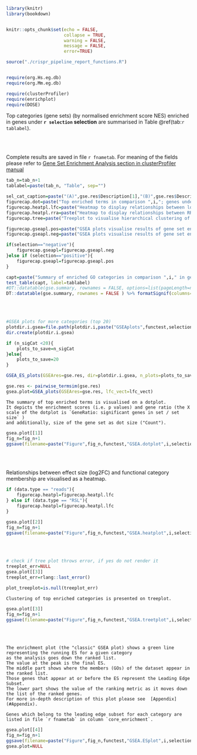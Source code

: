 <!-- 
This is a child document for presentation of GSEA in RRA results (Mageck)
to be used with crispr_pipeline_report_v0.4.Rmd and crispr_report_rra.Rmd
 -->



```r

library(knitr)
library(bookdown)


knitr::opts_chunk$set(echo = FALSE, 
                      collapse = TRUE, 
                      warning = FALSE, 
                      message = FALSE,
                      error=TRUE)

source("./crispr_pipeline_report_functions.R")


require(org.Hs.eg.db)
require(org.Mm.eg.db)

require(clusterProfiler)
require(enrichplot)
require(DOSE)

```





Top categories (gene sets) (by normalised enrichment score NES) enriched in genes under **`r selection` selection** are summarised in Table  \@ref(tab:`r tablabel`).


<br />
<br />

Complete results are saved in file `r fnametab`. For meaning of the fields please refer to 
[Gene Set Enrichment Analysis section in clusterProfiler manual](https://yulab-smu.top/biomedical-knowledge-mining-book/enrichment-overview.html#gsea-algorithm)



```r
tab_n=tab_n+1
tablabel=paste(tab_n, "Table", sep="")

sel_cat_caption=paste("(A)",gse.res$Description[1],"(B)",gse.res$Description[2],"(C)",gse.res$Description[3],"(D)",gse.res$Description[4],"(E)",gse.res$Description[5],"(F)",gse.res$Description[6],sep=" ")
figurecap.dot=paste("Top enriched terms in comparison ",i,"; genes under ",selection," selection. Sorted by effect size (normalised enrichment score, NES).",sep="")
figurecap.heatpl.lfc=paste("Heatmap to display relationships between log fold change at a gene level and functional category membership in comparison ",i,"; genes under ",selection," selection.",sep="")
figurecap.heatpl.rra=paste("Heatmap to display relationships between RRA pathway score and functional category membership in comparison ",i,"; genes under ",selection," selection.",sep="")
figurecap.tree=paste("Treeplot to visualise hierarchical clustering of enriched categories in comparison ",i,"; genes under ",selection," selection. Number of genes - number of genes in set; Color - FDR.",sep="")

figurecap.gseapl.pos=paste("GSEA plots visualise results of gene set enrichment analysis in comparison ",i,"; genes under ",selection," selection. Shown are top 6 categories (by FDR): ",sel_cat_caption,". Rank in ordered data set is by log2FC.",sep="")
figurecap.gseapl.neg=paste("GSEA plots visualise results of gene set enrichment analysis in comparison ",i,"; genes under ",selection," selection. Shown are top 6 categories (by FDR): ",sel_cat_caption,". Rank in ordered data set is by - log2FC.",sep="")

if(selection=="negative"){
	figurecap.gseapl=figurecap.gseapl.neg
}else if (selection=="positive"){
	figurecap.gseapl=figurecap.gseapl.pos
}

```

```r
capt=paste("Summary of enriched GO categories in comparison ",i," in genes under ",selection," selection. Shown are top 20 categories (by \"NES\").", sep="")
test_table(capt, label=tablabel)
#DT::datatable(gse.summary, rownames = FALSE, options=list(pageLength=n_sigCat) ) %>% formatSignif(columns=c('p.adjust'), digits=3)%>% formatSignif(columns=c('NES'), digits=4)
DT::datatable(gse.summary, rownames = FALSE ) %>% formatSignif(columns=c('p.adjust'), digits=3)%>% formatSignif(columns=c('NES'), digits=4)
```



<br />
<br />

```r
#GSEA plots for more categories (top 20)
plotdir.i.gsea=file.path(plotdir.i,paste("GSEAplots",functest,selection,sep="."))
dir.create(plotdir.i.gsea)

if (n_sigCat <20){
	plots_to_save=n_sigCat
}else{
	plots_to_save=20
}

GSEA_ES_plots(GSEAres=gse.res, dir=plotdir.i.gsea, n_plots=plots_to_save,sel=selection)
```


```r
gse.res <- pairwise_termsim(gse.res)
gsea.plot=GSEA_plots(GSEAres=gse.res, lfc_vect=lfc_vect)
```


```asis
The summary of top enriched terms is visualised on a dotplot.
It depicts the enrichment scores (i.e. p values) and gene ratio (the X scale of the dotplot is `GeneRatio: significant genes in set / set size` ) 
and additionally, size of the gene set as dot size ("Count").
```



```r
gsea.plot[[1]]
fig_n=fig_n+1
ggsave(filename=paste("Figure",fig_n,functest,"GSEA.dotplot",i,selection,"pdf",sep="."),path=plotdir.i,device="pdf")
```


<br />
<br />


Relationships between effect size (log2FC) and functional category membership are visualised as a heatmap.


```r
if (data.type == "reads"){
	figurecap.heatpl=figurecap.heatpl.lfc
} else if (data.type == "RSL"){
	figurecap.heatpl=figurecap.heatpl.lfc
}
```


```r
gsea.plot[[2]]
fig_n=fig_n+1
ggsave(filename=paste("Figure",fig_n,functest,"GSEA.heatplot",i,selection,"pdf",sep="."),path=plotdir.i,device="pdf")
```



<br />
<br />


```r
# check if tree plot throws error, if yes do not render it
treeplot_err=NULL
gsea.plot[[3]]
treeplot_err=rlang::last_error()

plot_treeplot=is.null(treeplot_err)
```




```asis
Clustering of top enriched categories is presented on treeplot.
```


```r
gsea.plot[[3]]
fig_n=fig_n+1
ggsave(filename=paste("Figure",fig_n,functest,"GSEA.treetplot",i,selection,"pdf",sep="."),path=plotdir.i,device="pdf")

```


<br />
<br />

```asis
The enrichment plot (the "classic" GSEA plot) shows a green line representing the running ES for a given category 
as the analysis goes down the ranked list. 
The value at the peak is the final ES. 
The middle part shows where the members (GOs) of the dataset appear in the ranked list. 
Those genes that appear at or before the ES represent the Leading Edge Subset. 
The lower part shows the value of the ranking metric as it moves down the list of the ranked genes.
For more in-depth description of this plot please see  [Appendix](#Appendix).

Genes which belong to the leading edge subset for each category are listed in file `r fnametab` in column `core_enrichment`.
```



```r
gsea.plot[[4]]
fig_n=fig_n+1
ggsave(filename=paste("Figure",fig_n,functest,"GSEA.ESplot",i,selection,"pdf",sep="."),path=plotdir.i,device="pdf")
gsea.plot=NULL
```



